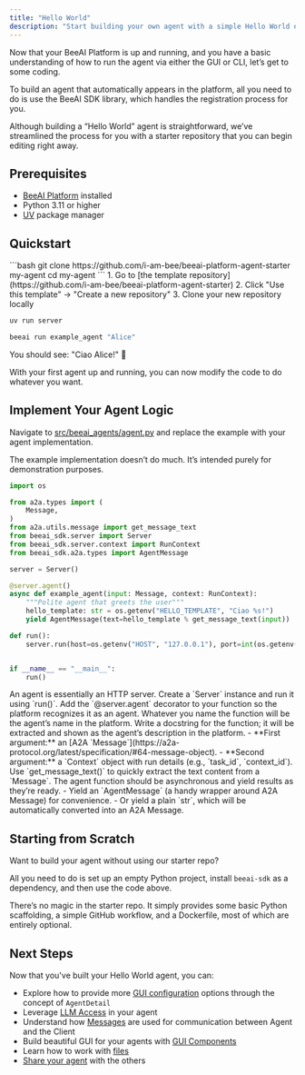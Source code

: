 ```yaml
---
title: "Hello World"
description: "Start building your own agent with a simple Hello World example"
---
```


Now that your BeeAI Platform is up and running, and you have a basic understanding of how to run the agent via either the GUI or CLI, let’s get to some coding.

To build an agent that automatically appears in the platform, all you need to do is use the BeeAI SDK library, which handles the registration process for you.

Although building a “Hello World” agent is straightforward, we’ve streamlined the process for you with a starter repository that you can begin editing right away.


## Prerequisites

- [BeeAI Platform](/introduction/quickstart) installed
- Python 3.11 or higher
- [UV](https://docs.astral.sh/uv/) package manager

## Quickstart

<Steps>
<Step title="Use the official starter template to get started quickly.">
<Tabs>
<Tab title="Clone Directly">
```bash
git clone https://github.com/i-am-bee/beeai-platform-agent-starter my-agent
cd my-agent
```
</Tab>
<Tab title="Use as a GitHub template">
1. Go to [the template repository](https://github.com/i-am-bee/beeai-platform-agent-starter)
2. Click "Use this template" → "Create a new repository"
3. Clone your new repository locally
</Tab>
</Tabs>
</Step>

<Step title="Test the Template Agent">

```bash
uv run server
```

</Step>
<Step title="Then in another terminal">


```bash
beeai run example_agent "Alice"
```
</Step>
</Steps>

You should see: "Ciao Alice!" 🎉

With your first agent up and running, you can now modify the code to do whatever you want.

## Implement Your Agent Logic

Navigate to [src/beeai_agents/agent.py](https://github.com/i-am-bee/beeai-platform-agent-starter/blob/main/src/beeai_agents/agent.py) and replace the example with your agent implementation.

The example implementation doesn’t do much. It’s intended purely for demonstration purposes.

```python
import os

from a2a.types import (
    Message,
)
from a2a.utils.message import get_message_text
from beeai_sdk.server import Server
from beeai_sdk.server.context import RunContext
from beeai_sdk.a2a.types import AgentMessage

server = Server()

@server.agent()
async def example_agent(input: Message, context: RunContext):
    """Polite agent that greets the user"""
    hello_template: str = os.getenv("HELLO_TEMPLATE", "Ciao %s!")
    yield AgentMessage(text=hello_template % get_message_text(input))

def run():
    server.run(host=os.getenv("HOST", "127.0.0.1"), port=int(os.getenv("PORT", 8000)))


if __name__ == "__main__":
    run()
```

<Steps title="Building Your First Agent: Step-by-Step">

<Step title="Start a server">
An agent is essentially an HTTP server. Create a `Server` instance and run it using `run()`.
</Step>

<Step title="Mark your agent function">
Add the `@server.agent` decorator to your function so the platform recognizes it as an agent.
</Step>

<Step title="Name your agent">
Whatever you name the function will be the agent’s name in the platform.
</Step>

<Step title="Describe your agent">
Write a docstring for the function; it will be extracted and shown as the agent’s description in the platform.
</Step>

<Step title="Understand the function arguments">
- **First argument:** an [A2A `Message`](https://a2a-protocol.org/latest/specification/#64-message-object).
- **Second argument:** a `Context` object with run details (e.g., `task_id`, `context_id`).
</Step>

<Step title="Extract text from Message">
Use `get_message_text()` to quickly extract the text content from a `Message`.
</Step>

<Step title="Make it an async generator">
The agent function should be asynchronous and yield results as they’re ready.
</Step>

<Step title="Send responses easily">
- Yield an `AgentMessage` (a handy wrapper around A2A Message) for convenience.
- Or yield a plain `str`, which will be automatically converted into an A2A Message.
</Step>

</Steps>

## Starting from Scratch

Want to build your agent without using our starter repo?  

All you need to do is set up an empty Python project, install `beeai-sdk` as a dependency, and then use the code above.

There’s no magic in the starter repo. It simply provides some basic Python scaffolding, a simple GitHub workflow, and a Dockerfile, most of which are entirely optional.

## Next Steps

Now that you've built your Hello World agent, you can:
- Explore how to provide more [GUI configuration](/build-agents/agent-details) options through the concept of `AgentDetail`
- Leverage [LLM Access](/build-agents/llm-access) in your agent
- Understand how [Messages](/build-agents/messages) are used for communication between Agent and the Client
- Build beautiful GUI for your agents with [GUI Components](/build-agents/gui-components)
- Learn how to work with [files](/build-agents/files)
- [Share your agent](/how-to/share-agents) with the others